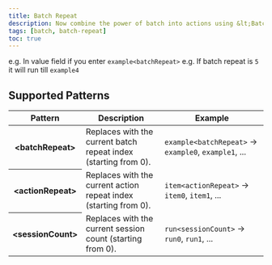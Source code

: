 ```yaml
---
title: Batch Repeat
description: Now combine the power of batch into actions using &lt;BatchRepeat&gt;
tags: [batch, batch-repeat]
toc: true
---
```


e.g. In value field if you enter `example<batchRepeat>`
e.g. If batch repeat is `5` it will run till `example4`

## Supported Patterns

<table class="table">
  <thead>
    <tr>
      <th scope="col">Pattern</th>
      <th scope="col">Description</th>
      <th scope="col">Example</th>
    </tr>
  </thead>
  <tbody>
    <tr>
      <th scope="row">&lt;batchRepeat&gt;</th>
      <td>Replaces with the current batch repeat index (starting from 0).</td>
      <td>
        <code>example&lt;batchRepeat&gt;</code> → <code>example0</code>, <code>example1</code>, ...
      </td>
    </tr>
    <tr>
      <th scope="row">&lt;actionRepeat&gt;</th>
      <td>Replaces with the current action repeat index (starting from 0).</td>
      <td>
        <code>item&lt;actionRepeat&gt;</code> → <code>item0</code>, <code>item1</code>, ...
      </td>
    </tr>
    <tr>
      <th scope="row">&lt;sessionCount&gt;</th>
      <td>Replaces with the current session count (starting from 0).</td>
      <td>
        <code>run&lt;sessionCount&gt;</code> → <code>run0</code>, <code>run1</code>, ...
      </td>
    </tr>
  </tbody>
</table>

